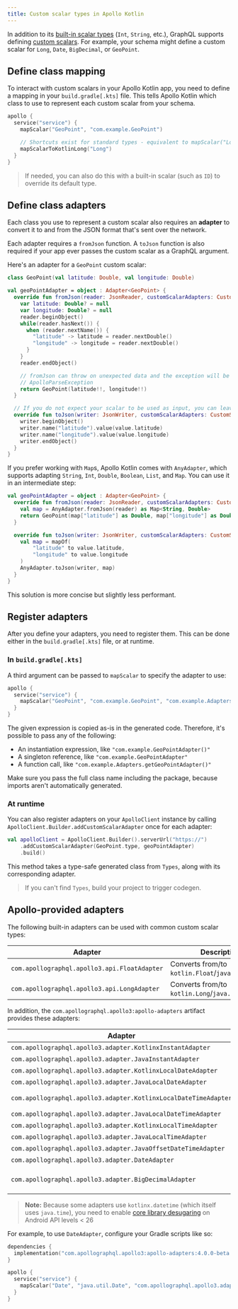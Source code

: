 ```yaml
---
title: Custom scalar types in Apollo Kotlin
---
```


In addition to its [built-in scalar types](https://graphql.org/learn/schema/#scalar-types) (`Int`, `String`, etc.), GraphQL supports defining [custom scalars](/apollo-server/schema/custom-scalars/). For example, your schema might define a custom scalar for `Long`, `Date`, `BigDecimal`, or `GeoPoint`.

## Define class mapping

To interact with custom scalars in your Apollo Kotlin app, you need to define a mapping in your `build.gradle[.kts]` file. This tells Apollo Kotlin which class to use to represent each custom scalar from your schema.

```kotlin title="build.gradle[.kts]"
apollo {
  service("service") {
    mapScalar("GeoPoint", "com.example.GeoPoint")

    // Shortcuts exist for standard types - equivalent to mapScalar("Long", "kotlin.Long")
    mapScalarToKotlinLong("Long")
  }
}
```

> If needed, you can also do this with a built-in scalar (such as `ID`) to override its default type.

## Define class adapters

Each class you use to represent a custom scalar also requires an **adapter** to convert it to and from the JSON format that's sent over the network.

Each adapter requires a `fromJson` function. A `toJson` function is also required if your app ever passes the custom scalar as a GraphQL argument.

Here's an adapter for a `GeoPoint` custom scalar:

```kotlin
class GeoPoint(val latitude: Double, val longitude: Double)

val geoPointAdapter = object : Adapter<GeoPoint> {
  override fun fromJson(reader: JsonReader, customScalarAdapters: CustomScalarAdapters): GeoPoint {
    var latitude: Double? = null
    var longitude: Double? = null
    reader.beginObject()
    while(reader.hasNext()) {
      when (reader.nextName()) {
        "latitude" -> latitude = reader.nextDouble()
        "longitude" -> longitude = reader.nextDouble()
      }
    }
    reader.endObject()

    // fromJson can throw on unexpected data and the exception will be wrapped in a
    // ApolloParseException
    return GeoPoint(latitude!!, longitude!!)
  }

  // If you do not expect your scalar to be used as input, you can leave this method as TODO()
  override fun toJson(writer: JsonWriter, customScalarAdapters: CustomScalarAdapters, value: GeoPoint) {
    writer.beginObject()
    writer.name("latitude").value(value.latitude)
    writer.name("longitude").value(value.longitude)
    writer.endObject()
  }
}
```

If you prefer working with `Map`s, Apollo Kotlin comes with `AnyAdapter`, which supports adapting `String`, `Int`, `Double`, `Boolean`, `List`, and `Map`. You can use it in an intermediate step:

```kotlin
val geoPointAdapter = object : Adapter<GeoPoint> {
  override fun fromJson(reader: JsonReader, customScalarAdapters: CustomScalarAdapters): GeoPoint {
    val map = AnyAdapter.fromJson(reader) as Map<String, Double>
    return GeoPoint(map["latitude"] as Double, map["longitude"] as Double)
  }

  override fun toJson(writer: JsonWriter, customScalarAdapters: CustomScalarAdapters, value: GeoPoint) {
    val map = mapOf(
        "latitude" to value.latitude,
        "longitude" to value.longitude
    )
    AnyAdapter.toJson(writer, map)
  }
}
```

This solution is more concise but slightly less performant.

## Register adapters

After you define your adapters, you need to register them. This can be done either in the `build.gradle[.kts]` file, or at runtime.

### In `build.gradle[.kts]`

A third argument can be passed to `mapScalar` to specify the adapter to use:

```kotlin title="build.gradle[.kts]"
apollo {
  service("service") {
    mapScalar("GeoPoint", "com.example.GeoPoint", "com.example.Adapters.geoPointAdapter")
  }
}
```

The given expression is copied as-is in the generated code. Therefore, it's possible to pass any of the following:

* An instantiation expression, like `"com.example.GeoPointAdapter()"`
* A singleton reference, like `"com.example.GeoPointAdapter"`
* A function call, like `"com.example.Adapters.getGeoPointAdapter()"`

Make sure you pass the full class name including the package, because imports aren't automatically generated.

### At runtime

You can also register adapters on your `ApolloClient` instance by calling `ApolloClient.Builder.addCustomScalarAdapter` once for each adapter:

```kotlin
val apolloClient = ApolloClient.Builder().serverUrl("https://")
    .addCustomScalarAdapter(GeoPoint.type, geoPointAdapter)
    .build()
```

This method takes a type-safe generated class from `Types`, along with its corresponding adapter.

> If you can't find `Types`, build your project to trigger codegen.

## Apollo-provided adapters

The following built-in adapters can be used with common custom scalar types:

| Adapter                                      | Description                                       |
|----------------------------------------------|---------------------------------------------------|
| `com.apollographql.apollo3.api.FloatAdapter` | Converts from/to `kotlin.Float`/`java.lang.Float` |
| `com.apollographql.apollo3.api.LongAdapter`  | Converts from/to `kotlin.Long`/`java.lang.Long`   |

In addition, the `com.apollographql.apollo3:apollo-adapters` artifact provides these adapters:

| Adapter                                                         | Description                                                                                         |
|-----------------------------------------------------------------|-----------------------------------------------------------------------------------------------------|
| `com.apollographql.apollo3.adapter.KotlinxInstantAdapter`       | For `kotlinx.datetime.Instant` ISO8601 dates                                                        |
| `com.apollographql.apollo3.adapter.JavaInstantAdapter`          | For `java.time.Instant` ISO8601 dates                                                               |
| `com.apollographql.apollo3.adapter.KotlinxLocalDateAdapter`     | For `kotlinx.datetime.LocalDate` ISO8601 dates                                                      |
| `com.apollographql.apollo3.adapter.JavaLocalDateAdapter`        | For `java.time.LocalDate` ISO8601 dates                                                             |
| `com.apollographql.apollo3.adapter.KotlinxLocalDateTimeAdapter` | For `kotlinx.datetime.LocalDateTime` ISO8601 dates                                                  |
| `com.apollographql.apollo3.adapter.JavaLocalDateTimeAdapter`    | For `java.time.LocalDateTime` ISO8601 dates                                                         |
| `com.apollographql.apollo3.adapter.KotlinxLocalTimeAdapter`     | For `kotlinx.datetime.LocalTime` ISO8601 dates                                                      |
| `com.apollographql.apollo3.adapter.JavaLocalTimeAdapter`        | For `java.time.LocalTime` ISO8601 dates                                                         |
| `com.apollographql.apollo3.adapter.JavaOffsetDateTimeAdapter`   | For `java.time.OffsetDateTime` ISO8601 dates                                                        |
| `com.apollographql.apollo3.adapter.DateAdapter`                 | For `java.util.Date` ISO8601 dates                                                                  |
| `com.apollographql.apollo3.adapter.BigDecimalAdapter`           | For a Multiplatform `com.apollographql.apollo3.adapter.BigDecimal` class holding big decimal values |

> **Note:** Because some adapters use `kotlinx.datetime` (which itself uses `java.time`), you need to enable [core library desugaring](https://developer.android.com/studio/write/java8-support#library-desugaring) on Android API levels < 26

For example, to use `DateAdapter`, configure your Gradle scripts like so:

```kotlin title="build.gradle[.kts]"
dependencies {
  implementation("com.apollographql.apollo3:apollo-adapters:4.0.0-beta.3")
}

apollo {
  service("service") {
    mapScalar("Date", "java.util.Date", "com.apollographql.apollo3.adapter.DateAdapter")
  }
}
```
